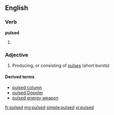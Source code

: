 ==English==

===Verb===
'''pulsed'''

# {{past of|pulse}}

===Adjective===
{{en-adj|-}}

# Producing, or consisting of [[pulse]]s (short bursts)

====Derived terms====
* [[pulsed column]]
* [[pulsed Doppler]]
* [[pulsed energy weapon]]

[[fr:pulsed]]
[[mg:pulsed]]
[[simple:pulsed]]
[[vi:pulsed]]